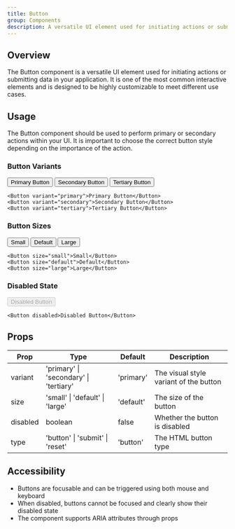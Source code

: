 ```yaml
---
title: Button
group: Components
description: A versatile UI element used for initiating actions or submitting data in your application.
---
```



## Overview

The Button component is a versatile UI element used for initiating actions or submitting data in your application. It is one of the most common interactive elements and is designed to be highly customizable to meet different use cases.

## Usage

The Button component should be used to perform primary or secondary actions within your UI. It is important to choose the correct button style depending on the importance of the action.

### Button Variants

<div class="flex flex-wrap gap-4 my-8">
  <Button variant="primary" client:load>
    Primary Button
  </Button>
  <Button variant="secondary" client:load>
    Secondary Button
  </Button>
  <Button variant="tertiary" client:load>
    Tertiary Button
  </Button>
</div>

```svelte
<Button variant="primary">Primary Button</Button>
<Button variant="secondary">Secondary Button</Button>
<Button variant="tertiary">Tertiary Button</Button>
```

### Button Sizes

<div class="flex flex-wrap items-center gap-4 my-8">
  <Button size="small" client:load>
    Small
  </Button>
  <Button size="default" client:load>
    Default
  </Button>
  <Button size="large" client:load>
    Large
  </Button>
</div>

```svelte
<Button size="small">Small</Button>
<Button size="default">Default</Button>
<Button size="large">Large</Button>
```

### Disabled State

<div class="flex flex-wrap gap-4 my-8">
  <Button disabled client:load>
    Disabled Button
  </Button>
</div>

```svelte
<Button disabled>Disabled Button</Button>
```

## Props

| Prop     | Type                                   | Default   | Description                            |
| -------- | -------------------------------------- | --------- | -------------------------------------- |
| variant  | 'primary' \| 'secondary' \| 'tertiary' | 'primary' | The visual style variant of the button |
| size     | 'small' \| 'default' \| 'large'        | 'default' | The size of the button                 |
| disabled | boolean                                | false     | Whether the button is disabled         |
| type     | 'button' \| 'submit' \| 'reset'        | 'button'  | The HTML button type                   |

## Accessibility

- Buttons are focusable and can be triggered using both mouse and keyboard
- When disabled, buttons cannot be focused and clearly show their disabled state
- The component supports ARIA attributes through props

